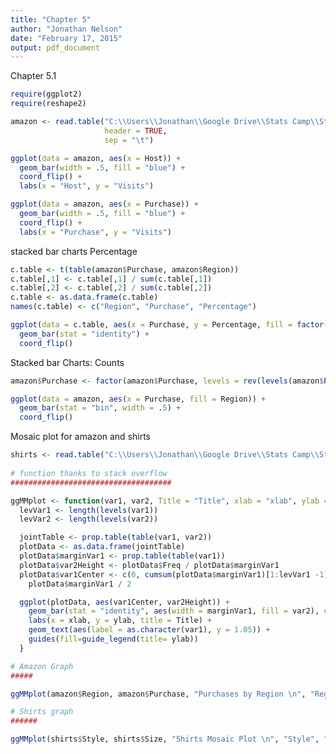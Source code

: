 ```yaml
---
title: "Chapter 5"
author: "Jonathan Nelson"
date: "February 17, 2015"
output: pdf_document
---
```


Chapter 5.1

```r
require(ggplot2)
require(reshape2)

amazon <- read.table("C:\\Users\\Jonathan\\Google Drive\\Stats Camp\\Stine&Foster\\Data by Chapter\\Chapter 5\\05_amazon_2010\\05_amazon_2010.txt",
                     header = TRUE,
                     sep = "\t")

ggplot(data = amazon, aes(x = Host)) +
  geom_bar(width = .5, fill = "blue") +
  coord_flip() +
  labs(x = "Host", y = "Visits")

ggplot(data = amazon, aes(x = Purchase)) +
  geom_bar(width = .5, fill = "blue") +
  coord_flip() +
  labs(x = "Purchase", y = "Visits")

```

stacked bar charts Percentage
```r
c.table <- t(table(amazon$Purchase, amazon$Region))
c.table[,1] <- c.table[,1] / sum(c.table[,1])
c.table[,2] <- c.table[,2] / sum(c.table[,2])
c.table <- as.data.frame(c.table)
names(c.table) <- c("Region", "Purchase", "Percentage")

ggplot(data = c.table, aes(x = Purchase, y = Percentage, fill = factor(Region))) +
  geom_bar(stat = "identity") +
  coord_flip()

```

Stacked bar Charts: Counts
```r

amazon$Purchase <- factor(amazon$Purchase, levels = rev(levels(amazon$Purchase)))

ggplot(data = amazon, aes(x = Purchase, fill = Region)) +
  geom_bar(stat = "bin", width = .5) +
  coord_flip()

```

Mosaic plot for amazon and shirts

```r

shirts <- read.table("C:\\Users\\Jonathan\\Google Drive\\Stats Camp\\Stine&Foster\\Data by Chapter\\Chapter 5\\05_mens_shirts\\05_mens_shirts.txt", header = TRUE, sep = "\t")
 
# function thanks to stack overflow
####################################

ggMMplot <- function(var1, var2, Title = "Title", xlab = "xlab", ylab = "ylab"){
  levVar1 <- length(levels(var1))
  levVar2 <- length(levels(var2))

  jointTable <- prop.table(table(var1, var2))
  plotData <- as.data.frame(jointTable)
  plotData$marginVar1 <- prop.table(table(var1))
  plotData$var2Height <- plotData$Freq / plotData$marginVar1
  plotData$var1Center <- c(0, cumsum(plotData$marginVar1)[1:levVar1 -1]) +
    plotData$marginVar1 / 2

  ggplot(plotData, aes(var1Center, var2Height)) +
    geom_bar(stat = "identity", aes(width = marginVar1, fill = var2), col = "Black") +
    labs(x = xlab, y = ylab, title = Title) +
    geom_text(aes(label = as.character(var1), y = 1.05)) +
    guides(fill=guide_legend(title= ylab))
  }

# Amazon Graph
#####

ggMMplot(amazon$Region, amazon$Purchase, "Purchases by Region \n", "Region", "Purchase")

# Shirts graph
######

ggMMplot(shirts$Style, shirts$Size, "Shirts Mosaic Plot \n", "Style", "Style")

```




